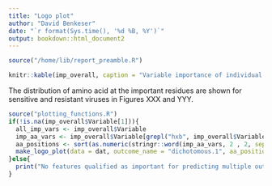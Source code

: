 ```yaml
---
title: "Logo plot"
author: "David Benkeser"
date: "`r format(Sys.time(), '%d %B, %Y')`"
output: bookdown::html_document2
---
```


```r
source("/home/lib/report_preamble.R")
```

```r
knitr::kable(imp_overall, caption = "Variable importance of individual features, defined by being label as 'important' for prediction of at least two of the outcomes considered; these outcomes are listed in the table.")
```

The distribution of amino acid at the important residues are shown for sensitive and resistant viruses in Figures XXX and YYY. 

```r
source("plotting_functions.R")
if(!is.na(imp_overall$Variable[1])){
  all_imp_vars <- imp_overall$Variable
  imp_aa_vars <- imp_overall$Variable[grepl("hxb", imp_overall$Variable)]
  aa_positions <- sort(as.numeric(stringr::word(imp_aa_vars, 2 , 2, sep = '\\.')))
  make_logo_plot(data = dat, outcome_name = "dichotomous.1", aa_positions = aa_positions)
}else{
  print("No features qualified as important for predicting multiple outcomes")
}
```